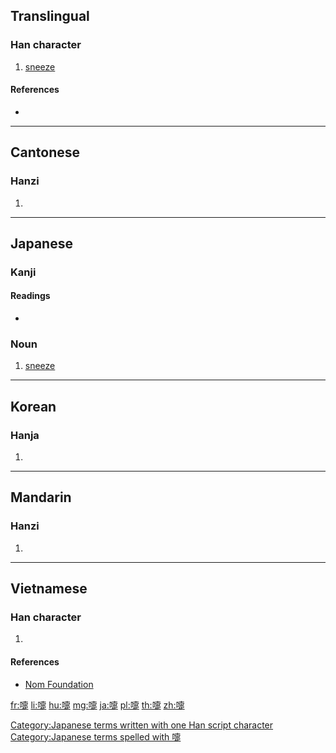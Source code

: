 {{also|嚔}}
==Translingual==

===Han character===
{{Han char|rn=30|rad=口|as=14|sn=17|four=64081|canj=RJBO|ids=⿰口疐}}

# [[sneeze]]

====References====
* {{Han ref|kx=0212.191|dkj=04493|hdz=10695.160|uh=568F|ud=22159|bh=C0A1|bd=49313}}

----

==Cantonese==

===Hanzi===
{{yue-hanzi|jyut=|y=tai3}}

# {{defn|lang=yue|sort=口14}}

----

==Japanese==
{{ja-see-also|嚏る}}

===Kanji===
{{ja-kanji|grade=|rs=口14}}

====Readings====
* {{ja-readings|on=[[てい]] (tei)|kun=[[くさめ]] (kusame), [[くしゃみ]] (kushami)}}

===Noun===
{{ja-noun|k|hira=くしゃみ|rom=kushami}}

# [[sneeze]]

[[Category:Japanese terms written with one Han script character]]
[[Category:Japanese terms spelled with 嚏]]

----

==Korean==

===Hanja===
{{ko-hanja|hangeul=체|rv=che|mr=ch'e}}

# {{defn|lang=ko|sort=口14}}

----

==Mandarin==

===Hanzi===
{{cmn-hanzi|pin=[[tì]] ([[ti4]])|wg=t'i<sup>4</sup>}}

# {{defn|lang=cmn|sort=口14}}

----

==Vietnamese==

===Han character===
{{vi-hantu|[[xì]]|rs=口14}}

# {{defn|lang=vi|sort=口14}}

====References====
* [http://nomfoundation.org/common/nom_details.php?codepoint=568f Nom Foundation]

[[fr:嚏]]
[[li:嚏]]
[[hu:嚏]]
[[mg:嚏]]
[[ja:嚏]]
[[pl:嚏]]
[[th:嚏]]
[[zh:嚏]]